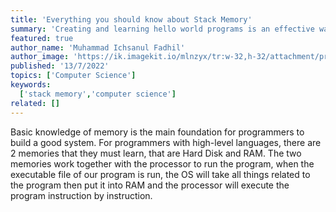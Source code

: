 ```yaml
---
title: 'Everything you should know about Stack Memory'
summary: 'Creating and learning hello world programs is an effective way to learn assembly language.'
featured: true
author_name: 'Muhammad Ichsanul Fadhil'
author_image: 'https://ik.imagekit.io/mlnzyx/tr:w-32,h-32/attachment/profile.webp'
published: '13/7/2022'
topics: ['Computer Science']
keywords:
  ['stack memory','computer science']
related: []
---
```


Basic knowledge of memory is the main foundation for programmers to build a good system. For programmers with high-level languages, there are 2 memories that they must learn, that are Hard Disk and RAM. The two memories work together with the processor to run the program, when the executable file of our program is run, the OS will take all things related to the program then put it into RAM and the processor will execute the program instruction by instruction.
